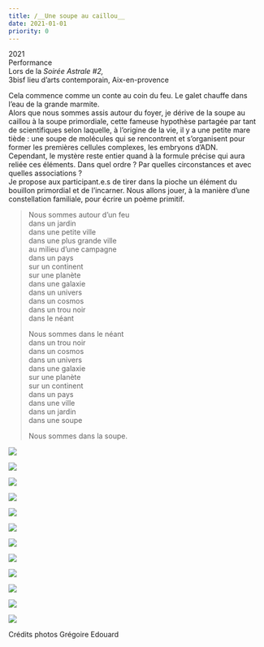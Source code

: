 ```yaml
---
title: /__Une soupe au caillou__
date: 2021-01-01
priority: 0
---
```

2021\
Performance\
Lors de la *Soirée Astrale #2,*\
3bisf lieu d’arts contemporain, Aix-en-provence

Cela commence comme un conte au coin du feu. Le galet chauffe dans l’eau de la grande marmite.\
Alors que nous sommes assis autour du foyer, je dérive de la soupe au caillou à la soupe primordiale, cette fameuse hypothèse partagée par tant de scientifiques selon laquelle, à l’origine de la vie, il y a une petite mare tiède : une soupe de molécules qui se rencontrent et s’organisent pour former les premières cellules complexes, les embryons d’ADN.\
Cependant, le mystère reste entier quand à la formule précise qui aura reliée ces éléments. Dans quel ordre ? Par quelles circonstances et avec quelles associations ?\
Je propose aux participant.e.s de tirer dans la pioche un élément du bouillon primordial et de l’incarner. Nous allons jouer, à la manière d’une constellation familiale, pour écrire un poème primitif.

> Nous sommes autour d’un feu\
> dans un jardin\
> dans une petite ville\
> dans une plus grande ville\
> au milieu d’une campagne\
> dans un pays\
> sur un continent\
> sur une planète\
> dans une galaxie\
> dans un univers\
> dans un cosmos\
> dans un trou noir\
> dans le néant
>
> Nous sommes dans le néant\
> dans un trou noir\
> dans un cosmos\
> dans un univers\
> dans une galaxie\
> sur une planète\
> sur un continent\
> dans un pays\
> dans une ville\
> dans un jardin\
> dans une soupe
>
> Nous sommes dans la soupe.





![](src/assets/images/projects/une-soupe-au-caillou/1-soupe-au-caillou.jpg)

![](src/assets/images/projects/une-soupe-au-caillou/2-soupe-au-caillou-gregoire-edouard.jpg)

![](src/assets/images/projects/une-soupe-au-caillou/3-soupe-au-caillou.jpg)

![](src/assets/images/projects/une-soupe-au-caillou/4-soupe-au-caillou.jpg)

![](src/assets/images/projects/une-soupe-au-caillou/5-soupe-au-caillou-gregoire-edouard.jpg)

![](src/assets/images/projects/une-soupe-au-caillou/6-soupe-au-caillou-gregoire-edouard.jpg)

![](src/assets/images/projects/une-soupe-au-caillou/7-soupe-au-caillou-gregoire-edouard.jpg)

![](src/assets/images/projects/une-soupe-au-caillou/8-soupe-au-caillou.jpg)

![](src/assets/images/projects/une-soupe-au-caillou/9-soupe-au-caillou.jpg)

![](src/assets/images/projects/une-soupe-au-caillou/10-soupe-au-caillou-gregoire-edouard.jpg)

![](src/assets/images/projects/une-soupe-au-caillou/11-soupe-au-caillou.jpg)

![](src/assets/images/projects/une-soupe-au-caillou/12-soupe-au-caillou.jpg)

Crédits photos Grégoire Edouard
